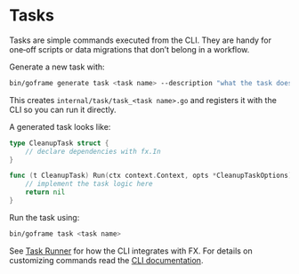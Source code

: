 # Tasks

Tasks are simple commands executed from the CLI. They are handy for one‑off scripts or data migrations that don’t belong in a workflow.

Generate a new task with:

```bash
bin/goframe generate task <task name> --description "what the task does"
```

This creates `internal/task/task_<task name>.go` and registers it with the CLI so you can run it directly.

A generated task looks like:

```go filename="task_cleanup.go"
type CleanupTask struct {
    // declare dependencies with fx.In
}

func (t CleanupTask) Run(ctx context.Context, opts *CleanupTaskOptions) error {
    // implement the task logic here
    return nil
}
```

Run the task using:

```bash
bin/goframe task <task name>
```

See [Task Runner](./task-runner.mdx) for how the CLI integrates with FX.
For details on customizing commands read the [CLI documentation](/docs/cli).

